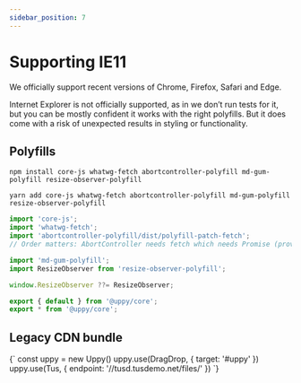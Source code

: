```yaml
---
sidebar_position: 7
---
```




# Supporting IE11

We officially support recent versions of Chrome, Firefox, Safari and Edge.

Internet Explorer is not officially supported, as in we don’t run tests for it,
but you can be mostly confident it works with the right polyfills.
But it does come with a risk of unexpected results in styling or functionality.

## Polyfills

<Tabs>
  <TabItem value="npm" label="NPM" default>

```shell
npm install core-js whatwg-fetch abortcontroller-polyfill md-gum-polyfill resize-observer-polyfill
```

  </TabItem>

  <TabItem value="yarn" label="Yarn">

```shell
yarn add core-js whatwg-fetch abortcontroller-polyfill md-gum-polyfill resize-observer-polyfill
```

  </TabItem>
</Tabs>

```js
import 'core-js';
import 'whatwg-fetch';
import 'abortcontroller-polyfill/dist/polyfill-patch-fetch';
// Order matters: AbortController needs fetch which needs Promise (provided by core-js).

import 'md-gum-polyfill';
import ResizeObserver from 'resize-observer-polyfill';

window.ResizeObserver ??= ResizeObserver;

export { default } from '@uppy/core';
export * from '@uppy/core';
```

## Legacy CDN bundle

<UppyCdnExample uppyJsName="uppy.legacy.min.js">
	{`
    const uppy = new Uppy()
    uppy.use(DragDrop, { target: '#uppy' })
    uppy.use(Tus, { endpoint: '//tusd.tusdemo.net/files/' })
  `}
</UppyCdnExample>
